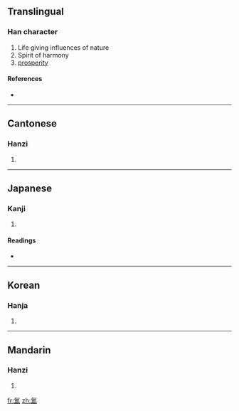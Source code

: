 {{also|氲}}
==Translingual==

===Han character===
{{Han char|rn=84|rad=气|as=10|sn=14|four=8011<sub>7</sub>|canj=人弓田人廿 (ONWOT)}}

# Life giving influences of nature
# Spirit of harmony
# [[prosperity]]

====References====
* {{Han ref|kx=0600.030|dkj=17075|dj=0992.060|hdz=32013.090|uh=6C33|ud=27699|bh=BA72|bd=47730}}

----

==Cantonese==

===Hanzi===
{{yue-hanzi|jyut=|y=wan1|sim=氲}}

# {{defn|Cantonese}}

----

==Japanese==

===Kanji===
{{ja-kanji|grade=|rs=气10}}

# {{defn|Japanese}}

====Readings====
* {{ja-readings|on=[[うん]] (un)|kun=[[さかん]] (sakan)}}

----

==Korean==

===Hanja===
{{ko-hanja|hangeul=온|eumhun=|rv=on|mr=on|y=on}}

# {{defn|Korean}}

----

==Mandarin==

===Hanzi===
{{cmn-hanzi|sim=氲|pin=[[yūn]] ([[yun1]])|wg=yün<sup>1</sup>}}

# {{defn|Mandarin}}

[[fr:氳]]
[[zh:氳]]